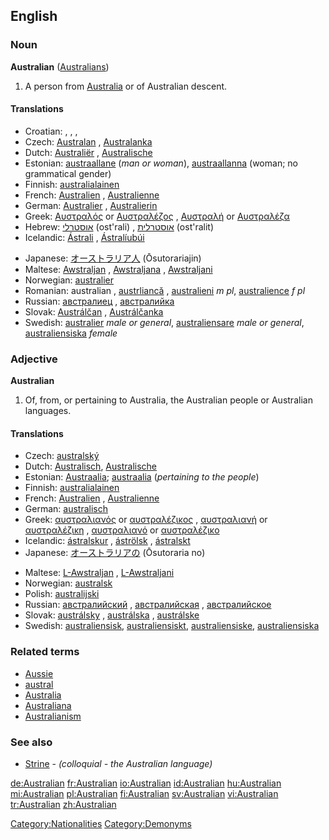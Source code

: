==English==

===Noun===
'''Australian''' ([[Australians]])

# A person from [[Australia]] or of Australian descent.

====Translations====
{{trans-top|a person from Australia or of Australian descent}}
* Croatian: {{t|hr|Australac|alt=Austrálac|m}}, {{t|hr|Australka|alt=Aùstrālka|f}}, {{t|hr|Australijanac|alt=Australijánac|m}}, {{t|hr|Australijanka|alt=Australìjānka|f}}
* Czech: [[Australan]] {{m}}, [[Australanka]] {{f}}
* Dutch: [[Australiër]] {{m}}, [[Australische]] {{f}}
* Estonian: [[austraallane]] (''man or woman''), [[austraallanna]] (woman; no grammatical gender)
* Finnish: [[australialainen]]
* French: [[Australien]] {{m}}, [[Australienne]] {{f}}
* German: [[Australier]] {{m}}, [[Australierin]] {{f}}
* Greek: [[Αυστραλός]] {{m}} or [[Αυστραλέζος]] {{m}}, [[Αυστραλή]] {{f}} or [[Αυστραλέζα]] {{f}}
* Hebrew: [[אוסטרלי]] (ost'rali) {{m}}, [[אוסטרלית]] (ost'ralit) {{f}}
* Icelandic: [[Ástrali]] {{m}}, [[Ástralíubúi]] {{m}}
{{trans-mid}}
* Japanese: [[オーストラリア人]] (Ōsutorariajin)
* Maltese: [[Awstraljan]] {{m}}, [[Awstraljana]] {{f}}, [[Awstraljani]] {{p}}
* Norwegian: [[australier]] {{m}}
* Romanian: australian {{m}}, [[austrliancă]] {{f}}, [[australieni]] ''m pl'', [[australience]] ''f pl''
* Russian: [[австралиец]] {{m}}, [[австралийка]] {{f}}
* Slovak: [[Austrálčan]] {{m}}, [[Austrálčanka]] {{f}}
* Swedish: [[australier]] ''male or general'', [[australiensare]] ''male or general'', [[australiensiska]] ''female''
{{trans-bottom}}

===Adjective===
'''Australian'''

# Of, from, or pertaining to Australia, the Australian people or Australian languages.

====Translations====
{{top}}
*Czech: [[australský]] {{m}}
*Dutch: [[Australisch]], [[Australische]]
*Estonian: [[Austraalia]]; [[austraalia]] (''pertaining to the people'')
*Finnish: [[australialainen]]
*French: [[Australien]] {{m}}, [[Australienne]] {{f}}
*German: [[australisch]]
*Greek: [[αυστραλιανός]] {{m}} or [[αυστραλέζικος]] {{m}}, [[αυστραλιανή]] {{f}} or [[αυστραλέζικη]] {{f}}, [[αυστραλιανό]] {{n}} or [[αυστραλέζικο]] {{n}}
*Icelandic: [[ástralskur]] {{m}}, [[áströlsk]] {{f}}, [[ástralskt]] {{n}}
*Japanese: [[オーストラリア]]の (Ōsutoraria no)
{{mid}}
*Maltese: [[L-Awstraljan]] {{m}}, [[L-Awstraljani]] {{p}}
*Norwegian: [[australsk]]
*Polish: [[australijski]] {{m}}
*Russian: [[австралийский]] {{m}}, [[австралийская]] {{f}}, [[австралийское]] {{n}}
*Slovak: [[austrálsky]] {{m}}, [[austrálska]] {{f}}, [[austrálske]] {{n}}
*Swedish: [[australiensisk]], [[australiensiskt]], [[australiensiske]], [[australiensiska]]
{{bottom}}

===Related terms===
*[[Aussie]]
*[[austral]]
*[[Australia]]
*[[Australiana]]
*[[Australianism]]

===See also===
*[[Strine]] - ''(colloquial - the Australian language)''

[[Category:Nationalities]]
[[Category:Demonyms]]

[[de:Australian]]
[[fr:Australian]]
[[io:Australian]]
[[id:Australian]]
[[hu:Australian]]
[[mi:Australian]]
[[pl:Australian]]
[[fi:Australian]]
[[sv:Australian]]
[[vi:Australian]]
[[tr:Australian]]
[[zh:Australian]]